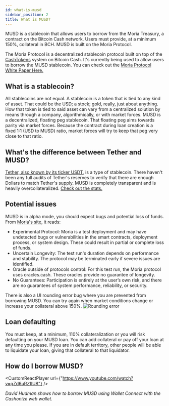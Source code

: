 ```yaml
---
id: what-is-musd
sidebar_position: 2
title: What is MUSD?
---
```



MUSD is a stablecoin that allows users to borrow from the Moria Treasury, a contract on the Bitcoin Cash network. Users must provide, at a minimum 150%, collateral in BCH. MUSD is built on the Moria Protocol.

The Moria Protocol is a decentralized stablecoin protocol built on top of the [CashTokens](what-is-cashtokens) system on Bitcoin Cash. It's currently being used to allow users to borrow the MUSD stablecoin. You can check out the [Moria Protocol White Paper Here.](/Moria-Whitepaper.pdf)

## What is a stablecoin?
All stablecoins are not equal. A stablecoin is a token that is tied to any kind of asset. That could be the USD; a stock; gold, really, just about anything. How that token is tied to said asset can vary from a centralized solution by means through a company, algorithmically, or with market forces. MUSD is a decentralized, floating peg stablecoin. That floating peg aims towards parity via market forces. Because the contract during loan creation is a fixed 1:1 (USD to MUSD) ratio, market forces will try to keep that peg very close to that ratio.

## What's the difference between Tether and MUSD?
[Tether, also known by its ticker USDT](/faqs/Scams/tether), is a type of stablecoin. There haven't been any full audits of Tether's reserves to verify that there are enough Dollars to match Tether's supply. MUSD is completely transparent and is heavily overcollateralized. [Check out the stats.](https://app.moria.money/stats)

## Potential issues
MUSD is in alpha mode, you should expect bugs and potential loss of funds. From [Moria's site](https://docs.riftenlabs.com/moria/testrun/), it reads:

- Experimental Protocol: Moria is a test deployment and may have undetected bugs or vulnerabilities in the smart contracts, deployment process, or system design. These could result in partial or complete loss of funds.
- Uncertain Longevity: The test run's duration depends on performance and stability. The protocol may be terminated early if severe issues are identified.
- Oracle outside of protocols control: For this test run, the Moria protocol uses oracles.cash. These oracles provide no guarantee of longevity.
- No Guarantees: Participation is entirely at the user’s own risk, and there are no guarantees of system performance, reliability, or security.

There is also a UI rounding error bug where you are prevented from borrowing MUSD. You can try again when market conditions change or increase your collateral above 150%. 
<img src={RoundingError} alt="Rounding error" />

## Loan defaulting
You must keep, at a minimum, 110% collateralization or you will risk defaulting on your MUSD loan. You can add collateral or pay off your loan at any time you please. If you are in default territory, other people will be able to liquidate your loan, giving that collateral to that liquidator.

## How do I borrow MUSD?
<CustomReactPlayer
  url={"https://www.youtube.com/watch?v=gZd6uRz1IU8"} />

_David Hudman shows how to borrow MUSD using Wallet Connect with the Cashonize web wallet._
